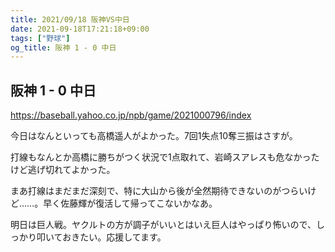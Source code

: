 ```yaml
---
title: 2021/09/18 阪神VS中日
date: 2021-09-18T17:21:18+09:00
tags: ["野球"]
og_title: 阪神 1 - 0 中日
---
```


## 阪神 1 - 0 中日

https://baseball.yahoo.co.jp/npb/game/2021000796/index

今日はなんといっても高橋遥人がよかった。7回1失点10奪三振はさすが。

打線もなんとか高橋に勝ちがつく状況で1点取れて、岩崎スアレスも危なかったけど逃げ切れてよかった。

まあ打線はまだまだ深刻で、特に大山から後が全然期待できないのがつらいけど……。早く佐藤輝が復活して帰ってこないかなあ。

明日は巨人戦。ヤクルトの方が調子がいいとはいえ巨人はやっぱり怖いので、しっかり叩いておきたい。応援してます。